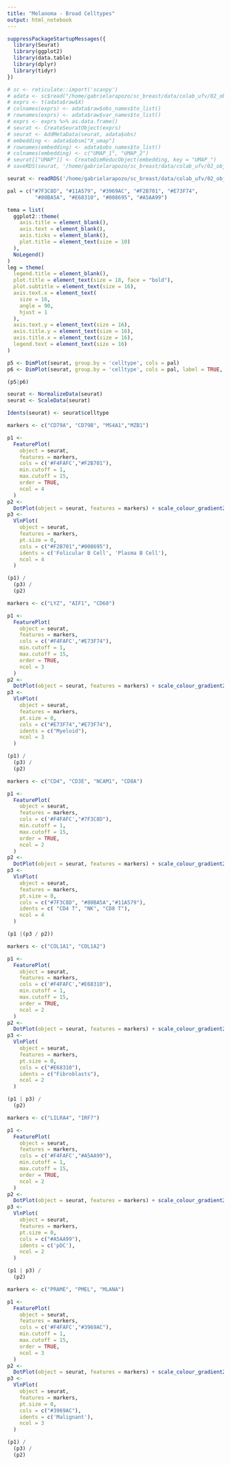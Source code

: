 ```yaml
---
title: "Melanoma - Broad Celltypes"
output: html_notebook
---
```



```r
suppressPackageStartupMessages({
  library(Seurat)
  library(ggplot2)
  library(data.table)
  library(dplyr)
  library(tidyr)
})
```

```r
# sc <- reticulate::import('scanpy')
# adata <- sc$read("/home/gabrielarapozo/sc_breast/data/colab_ufv/02_object/melanoma.h5ad")
# exprs <- t(adata$raw$X)
# colnames(exprs) <- adata$raw$obs_names$to_list()
# rownames(exprs) <- adata$raw$var_names$to_list()
# exprs <- exprs %>% as.data.frame()
# seurat <- CreateSeuratObject(exprs)
# seurat <- AddMetaData(seurat, adata$obs)
# embedding <- adata$obsm["X_umap"]
# rownames(embedding) <- adata$obs_names$to_list()
# colnames(embedding) <- c("UMAP_1", "UMAP_2")
# seurat[["UMAP"]] <- CreateDimReducObject(embedding, key = "UMAP_")
# saveRDS(seurat, '/home/gabrielarapozo/sc_breast/data/colab_ufv/02_object/melanoma_seurat.rds')
```

```r
seurat <- readRDS('/home/gabrielarapozo/sc_breast/data/colab_ufv/02_object/melanoma_seurat.rds')
```


```r
pal = c("#7F3C8D", "#11A579", "#3969AC", "#F2B701", "#E73F74",
         "#80BA5A", "#E68310", "#008695", "#A5AA99")

tema = list(
  ggplot2::theme(
    axis.title = element_blank(),
    axis.text = element_blank(),
    axis.ticks = element_blank(),
    plot.title = element_text(size = 10)
  ),
  NoLegend()
)
leg = theme(
  legend.title = element_blank(),
  plot.title = element_text(size = 18, face = "bold"),
  plot.subtitle = element_text(size = 16),
  axis.text.x = element_text(
    size = 16,
    angle = 90,
    hjust = 1
  ),
  axis.text.y = element_text(size = 16),
  axis.title.y = element_text(size = 16),
  axis.title.x = element_text(size = 16),
  legend.text = element_text(size = 16)
)
```


```r
p5 <- DimPlot(seurat, group.by = 'celltype', cols = pal)
p6 <- DimPlot(seurat, group.by = 'celltype', cols = pal, label = TRUE, label.box = TRUE)

(p5|p6)
```

```r
seurat <- NormalizeData(seurat)
seurat <- ScaleData(seurat)
```

```r
Idents(seurat) <- seurat$celltype
```

```r
markers <- c("CD79A", "CD79B", "MS4A1","MZB1")

p1 <-
  FeaturePlot(
    object = seurat,
    features = markers,
    cols = c('#F4FAFC',"#F2B701"),
    min.cutoff = 1,
    max.cutoff = 15,
    order = TRUE,
    ncol = 4
  )
p2 <-
  DotPlot(object = seurat, features = markers) + scale_colour_gradient2(low = "#F2B701", high = "#008695")
p3 <-
  VlnPlot(
    object = seurat,
    features = markers,
    pt.size = 0,
    cols = c("#F2B701","#008695"),
    idents = c('Folicular B Cell', 'Plasma B Cell'),
    ncol = 4
  )

(p1) / 
  (p3) /
  (p2)
```

```r
markers <- c("LYZ", "AIF1", "CD68")

p1 <-
  FeaturePlot(
    object = seurat,
    features = markers,
    cols = c('#F4FAFC',"#E73F74"),
    min.cutoff = 1,
    max.cutoff = 15,
    order = TRUE,
    ncol = 3
  )
p2 <-
  DotPlot(object = seurat, features = markers) + scale_colour_gradient2(low = '#F4FAFC', high = "#E73F74")
p3 <-
  VlnPlot(
    object = seurat,
    features = markers,
    pt.size = 0,
    cols = c("#E73F74","#E73F74"),
    idents = c("Myeloid"),
    ncol = 3
  )

(p1) / 
  (p3) /
  (p2)
```

```r
markers <- c("CD4", "CD3E", "NCAM1", "CD8A")

p1 <-
  FeaturePlot(
    object = seurat,
    features = markers,
    cols = c('#F4FAFC',"#7F3C8D"),
    min.cutoff = 1,
    max.cutoff = 15,
    order = TRUE,
    ncol = 2
  )
p2 <-
  DotPlot(object = seurat, features = markers) + scale_colour_gradient2(low = '#F4FAFC', high = "#7F3C8D")
p3 <-
  VlnPlot(
    object = seurat,
    features = markers,
    pt.size = 0,
    cols = c("#7F3C8D", "#80BA5A","#11A579"),
    idents = c( "CD4 T", "NK", "CD8 T"),
    ncol = 4
  )

(p1 |(p3 / p2))
```


```r
markers <- c("COL1A1", "COL1A2")

p1 <-
  FeaturePlot(
    object = seurat,
    features = markers,
    cols = c('#F4FAFC',"#E68310"),
    min.cutoff = 1,
    max.cutoff = 15,
    order = TRUE,
    ncol = 2
  )
p2 <-
  DotPlot(object = seurat, features = markers) + scale_colour_gradient2(low = '#F4FAFC', high = "#E68310")
p3 <-
  VlnPlot(
    object = seurat,
    features = markers,
    pt.size = 0,
    cols = c("#E68310"),
    idents = c("Fibroblasts"),
    ncol = 2
  )

(p1 | p3) /
  (p2)
```


```r
markers <- c("LILRA4", "IRF7")

p1 <-
  FeaturePlot(
    object = seurat,
    features = markers,
    cols = c('#F4FAFC',"#A5AA99"),
    min.cutoff = 1,
    max.cutoff = 15,
    order = TRUE,
    ncol = 2
  )
p2 <-
  DotPlot(object = seurat, features = markers) + scale_colour_gradient2(low = '#F4FAFC', high = "#A5AA99")
p3 <-
  VlnPlot(
    object = seurat,
    features = markers,
    pt.size = 0,
    cols = c("#A5AA99"),
    idents = c('pDC'),
    ncol = 2
  )

(p1 | p3) /
  (p2)
```


```r
markers <- c("PRAME", "PMEL", "MLANA")

p1 <-
  FeaturePlot(
    object = seurat,
    features = markers,
    cols = c('#F4FAFC',"#3969AC"),
    min.cutoff = 1,
    max.cutoff = 15,
    order = TRUE,
    ncol = 3
  )
p2 <-
  DotPlot(object = seurat, features = markers) + scale_colour_gradient2(low = '#F4FAFC', high = "#3969AC")
p3 <-
  VlnPlot(
    object = seurat,
    features = markers,
    pt.size = 0,
    cols = c("#3969AC"),
    idents = c('Malignant'),
    ncol = 3
  )

(p1) / 
  (p3) /
  (p2)
```












